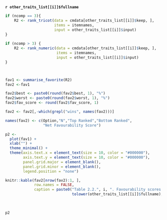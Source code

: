 
**`r other_traits_list[[i]]$fullname`**

```r
if (ncomp == 3){
    R2 <- rank_tricot(data = cmdata[other_traits_list[[i]]$keep, ],
                      items = itemnames,
                      input = other_traits_list[[i]]$input)
}
  
if (ncomp > 3) {
    R2 <- rank_numeric(data = cmdata[other_traits_list[[i]]$keep, ],
                       items = itemnames,
                       input = other_traits_list[[i]]$input)
}



fav1 <- summarise_favorite(R2)
fav2 <-fav1

fav2$best <- paste0(round(fav2$best, 1), "%")
fav2$worst <- paste0(round(fav2$worst, 1), "%")
fav2$fav_score <- round(fav2$fav_score, 1)

fav2 <- fav2[,-which(grepl("wins", names(fav2)))]

names(fav2) <- c(Option,"N","Top Ranked","Bottom Ranked",
                 "Net Favourability Score")

p2 <- 
  plot(fav1) +
  xlab("") +
  theme_minimal() +
  theme(axis.text.x = element_text(size = 10, color = "#000000"),
        axis.text.y = element_text(size = 10, color = "#000000"),
        panel.grid.major = element_blank(),
        panel.grid.minor = element_blank(),
        legend.position = "none")

```

```r
knitr::kable(fav2[nrow(fav2):1, ],
             row.names = FALSE,
             caption = paste0("Table 2.2.", i, ". Favourability scores for '",
                              tolower(other_traits_list[[i]]$fullname),"'"))
```

\

```r
p2
```
